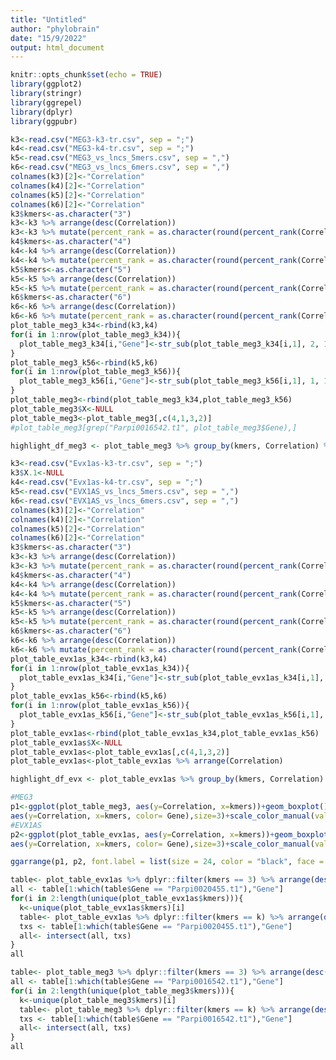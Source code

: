 ```yaml
---
title: "Untitled"
author: "phylobrain"
date: "15/9/2022"
output: html_document
---
```


```r
knitr::opts_chunk$set(echo = TRUE)
library(ggplot2)
library(stringr)
library(ggrepel)
library(dplyr)
library(ggpubr)
```

```r
k3<-read.csv("MEG3-k3-tr.csv", sep = ";")
k4<-read.csv("MEG3-k4-tr.csv", sep = ";")
k5<-read.csv("MEG3_vs_lncs_5mers.csv", sep = ",")
k6<-read.csv("MEG3_vs_lncs_6mers.csv", sep = ",")
colnames(k3)[2]<-"Correlation"
colnames(k4)[2]<-"Correlation"
colnames(k5)[2]<-"Correlation"
colnames(k6)[2]<-"Correlation"
k3$kmers<-as.character("3")
k3<-k3 %>% arrange(desc(Correlation))
k3<-k3 %>% mutate(percent_rank = as.character(round(percent_rank(Correlation),4)*100))
k4$kmers<-as.character("4")
k4<-k4 %>% arrange(desc(Correlation))
k4<-k4 %>% mutate(percent_rank = as.character(round(percent_rank(Correlation),4)*100))
k5$kmers<-as.character("5")
k5<-k5 %>% arrange(desc(Correlation))
k5<-k5 %>% mutate(percent_rank = as.character(round(percent_rank(Correlation),4)*100))
k6$kmers<-as.character("6")
k6<-k6 %>% arrange(desc(Correlation))
k6<-k6 %>% mutate(percent_rank = as.character(round(percent_rank(Correlation),4)*100))
plot_table_meg3_k34<-rbind(k3,k4)
for(i in 1:nrow(plot_table_meg3_k34)){
  plot_table_meg3_k34[i,"Gene"]<-str_sub(plot_table_meg3_k34[i,1], 2, 16)
}
plot_table_meg3_k56<-rbind(k5,k6)
for(i in 1:nrow(plot_table_meg3_k56)){
  plot_table_meg3_k56[i,"Gene"]<-str_sub(plot_table_meg3_k56[i,1], 1, 15)
}
plot_table_meg3<-rbind(plot_table_meg3_k34,plot_table_meg3_k56)
plot_table_meg3$X<-NULL
plot_table_meg3<-plot_table_meg3[,c(4,1,3,2)]
#plot_table_meg3[grep("Parpi0016542.t1", plot_table_meg3$Gene),]
```


```r
highlight_df_meg3 <- plot_table_meg3 %>% group_by(kmers, Correlation) %>% dplyr::filter(Gene %in% c("Parpi0016542.t1")) %>% top_n(1, wt= Correlation)
```

```r
k3<-read.csv("Evx1as-k3-tr.csv", sep = ";")
k3$X.1<-NULL
k4<-read.csv("Evx1as-k4-tr.csv", sep = ";")
k5<-read.csv("EVX1AS_vs_lncs_5mers.csv", sep = ",")
k6<-read.csv("EVX1AS_vs_lncs_6mers.csv", sep = ",")
colnames(k3)[2]<-"Correlation"
colnames(k4)[2]<-"Correlation"
colnames(k5)[2]<-"Correlation"
colnames(k6)[2]<-"Correlation"
k3$kmers<-as.character("3")
k3<-k3 %>% arrange(desc(Correlation))
k3<-k3 %>% mutate(percent_rank = as.character(round(percent_rank(Correlation),4)*100))
k4$kmers<-as.character("4")
k4<-k4 %>% arrange(desc(Correlation))
k4<-k4 %>% mutate(percent_rank = as.character(round(percent_rank(Correlation),4)*100))
k5$kmers<-as.character("5")
k5<-k5 %>% arrange(desc(Correlation))
k5<-k5 %>% mutate(percent_rank = as.character(round(percent_rank(Correlation),4)*100))
k6$kmers<-as.character("6")
k6<-k6 %>% arrange(desc(Correlation))
k6<-k6 %>% mutate(percent_rank = as.character(round(percent_rank(Correlation),4)*100))
plot_table_evx1as_k34<-rbind(k3,k4)
for(i in 1:nrow(plot_table_evx1as_k34)){
  plot_table_evx1as_k34[i,"Gene"]<-str_sub(plot_table_evx1as_k34[i,1], 2, 16)
}
plot_table_evx1as_k56<-rbind(k5,k6)
for(i in 1:nrow(plot_table_evx1as_k56)){
  plot_table_evx1as_k56[i,"Gene"]<-str_sub(plot_table_evx1as_k56[i,1], 1, 15)
}
plot_table_evx1as<-rbind(plot_table_evx1as_k34,plot_table_evx1as_k56)
plot_table_evx1as$X<-NULL
plot_table_evx1as<-plot_table_evx1as[,c(4,1,3,2)]
plot_table_evx1as<-plot_table_evx1as %>% arrange(Correlation)
```

```r
highlight_df_evx <- plot_table_evx1as %>% group_by(kmers, Correlation) %>% dplyr::filter(Gene %in% c("Parpi0020455.t1")) %>% top_n(1, wt= Correlation)
```

```r
#MEG3
p1<-ggplot(plot_table_meg3, aes(y=Correlation, x=kmers))+geom_boxplot()+geom_point(data=highlight_df_meg3, 
aes(y=Correlation, x=kmers, color= Gene),size=3)+scale_color_manual(values=c("steelblue4"))+ggtitle("Hs-MEG3 against gecko genes")+geom_label_repel(data = highlight_df_meg3, aes(label = paste("%ile",percent_rank)), size = 4.5, nudge_x = 0.1, show.legend = FALSE, colour="black")+geom_text_repel(data = highlight_df_meg3, aes(label = as.character(round(Correlation,2))), nudge_x = -0.2)+ theme(legend.position="bottom") + ylab("Pearson R (SEEKR)")+ guides(color=guide_legend(title="Gecko Genes"))
#EVX1AS
p2<-ggplot(plot_table_evx1as, aes(y=Correlation, x=kmers))+geom_boxplot()+geom_point(data=highlight_df_evx, 
aes(y=Correlation, x=kmers, color= Gene),size=3)+scale_color_manual(values=c("tomato3"))+ggtitle("Hs-EVX1AS against gecko genes")+geom_label_repel(data = highlight_df_evx, aes(label = paste("%ile",percent_rank)), size = 4.5, nudge_x = 0.1, show.legend = FALSE, colour="black")+geom_text_repel(data = highlight_df_evx, aes(label = as.character(round(Correlation,2))), nudge_x = -0.2)+ theme(legend.position="bottom") + ylab("Pearson R (SEEKR)")+ guides(color=guide_legend(title="Gecko Genes"))
```

```r
ggarrange(p1, p2, font.label = list(size = 24, color = "black", face = "bold", family = NULL), common.legend = F, legend="bottom")
```

```r
table<- plot_table_evx1as %>% dplyr::filter(kmers == 3) %>% arrange(desc(Correlation))
all <- table[1:which(table$Gene == "Parpi0020455.t1"),"Gene"]
for(i in 2:length(unique(plot_table_evx1as$kmers))){
  k<-unique(plot_table_evx1as$kmers)[i]
  table<- plot_table_evx1as %>% dplyr::filter(kmers == k) %>% arrange(desc(Correlation))
  txs <- table[1:which(table$Gene == "Parpi0020455.t1"),"Gene"]
  all<- intersect(all, txs)
}
all
```
```r
table<- plot_table_meg3 %>% dplyr::filter(kmers == 3) %>% arrange(desc(Correlation))
all <- table[1:which(table$Gene == "Parpi0016542.t1"),"Gene"]
for(i in 2:length(unique(plot_table_meg3$kmers))){
  k<-unique(plot_table_meg3$kmers)[i]
  table<- plot_table_meg3 %>% dplyr::filter(kmers == k) %>% arrange(desc(Correlation))
  txs <- table[1:which(table$Gene == "Parpi0016542.t1"),"Gene"]
  all<- intersect(all, txs)
}
all
```
